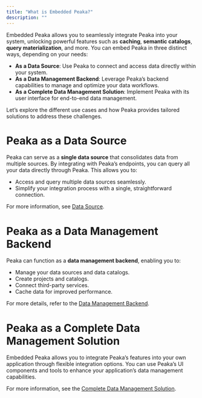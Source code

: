 ```yaml
---
title: "What is Embedded Peaka?"
description: ""
---
```


Embedded Peaka allows you to seamlessly integrate Peaka into your system, unlocking powerful features such as **caching**, **semantic catalogs**, **query materialization**, and more. You can embed Peaka in three distinct ways, depending on your needs:

- **As a Data Source**: Use Peaka to connect and access data directly within your system.  
- **As a Data Management Backend**: Leverage Peaka’s backend capabilities to manage and optimize your data workflows.  
- **As a Complete Data Management Solution**: Implement Peaka with its user interface for end-to-end data management.  

Let’s explore the different use cases and how Peaka provides tailored solutions to address these challenges.

# Peaka as a Data Source

Peaka can serve as a **single data source** that consolidates data from multiple sources. By integrating with Peaka’s endpoints, you can query all your data directly through Peaka. This allows you to:

- Access and query multiple data sources seamlessly.
- Simplify your integration process with a single, straightforward connection.

For more information, see [Data Source](/embedded-peaka/data-source).

# Peaka as a Data Management Backend

Peaka can function as a **data management backend**, enabling you to:

- Manage your data sources and data catalogs.
- Create projects and catalogs.
- Connect third-party services.
- Cache data for improved performance.

For more details, refer to the [Data Management Backend](/embedded-peaka/data-management-backend).

# Peaka as a Complete Data Management Solution

Embedded Peaka allows you to integrate Peaka’s features into your own application through flexible integration options. You can use Peaka’s UI components and tools to enhance your application’s data management capabilities.

For more information, see the [Complete Data Management Solution](/embedded-peaka/data-management-tool-with-ui).
